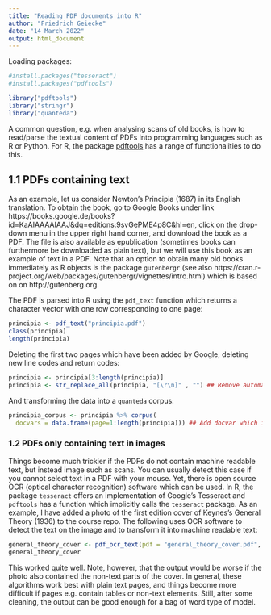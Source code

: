 ```yaml
---
title: "Reading PDF documents into R"
author: "Friedrich Geiecke"
date: "14 March 2022"
output: html_document
---
```


Loading packages:

```r
#install.packages("tesseract")
#install.packages("pdftools")

library("pdftools")
library("stringr")
library("quanteda")
```


A common question, e.g. when analysing scans of old books, is how to read/parse the textual content of PDFs into programming languages such as R or Python. For R, the package [pdftools](see also https://cran.r-project.org/web/packages/pdftools/pdftools.pdf) has a range of functionalities to do this.

## 1.1 PDFs containing text

As an example, let us consider Newton's Principia (1687) in its English translation. To obtain the book, go to Google Books under link https://books.google.de/books?id=KaAIAAAAIAAJ&dq=editions:9svGePME4p8C&hl=en, click on the drop-down menu in the upper right hand corner, and download the book as a PDF. The file is also available as epublication (sometimes books can furthermore be downloaded as plain text), but we will use this book as an example of text in a PDF. Note that an option to obtain many old books immediately as R objects is the package `gutenbergr` (see also https://cran.r-project.org/web/packages/gutenbergr/vignettes/intro.html) which is based on on http://gutenberg.org.

The PDF is parsed into R using the `pdf_text` function which returns a character vector with one row corresponding to one page:

```r
principia <- pdf_text("principia.pdf")
class(principia)
length(principia)
```

Deleting the first two pages which have been added by Google, deleting new line codes and return codes:

```r
principia <- principia[3:length(principia)]
principia <- str_replace_all(principia, "[\r\n]" , "") ## Remove automated codes on each page created by Google Books
```

And transforming the data into a `quanteda` corpus:

```r
principia_corpus <- principia %>% corpus(
  docvars = data.frame(page=1:length(principia))) ## Add docvar which is count of page
```


### 1.2 PDFs only containing text in images

Things become much trickier if the PDFs do not contain machine readable text, but instead image such as scans. You can usually detect this case if you cannot select text in a PDF with your mouse. Yet, there is open source OCR (optical character recognition) software which can be used. In R, the package `tesseract` offers an implementation of Google's Tesseract and `pdftools` has a function which implicitly calls the `tesseract` package. As an example, I have added a photo of the first edition cover of Keynes's General Theory (1936) to the course repo. The following uses OCR software to detect the text on the image and to transform it into machine readable text:

```r
general_theory_cover <- pdf_ocr_text(pdf = "general_theory_cover.pdf", language = "eng", dpi = 300)
general_theory_cover
```

This worked quite well. Note, however, that the output would be worse if the photo also contained the non-text parts of the cover. In general, these algorithms work best with plain text pages, and things become more difficult if pages e.g. contain tables or non-text elements. Still, after some cleaning, the output can be good enough for a bag of word type of model.
